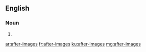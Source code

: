 ==English==

===Noun===
{{head|en|noun plural form}}

# {{plural of|after-image|lang=en}}

[[ar:after-images]]
[[fr:after-images]]
[[ku:after-images]]
[[mg:after-images]]